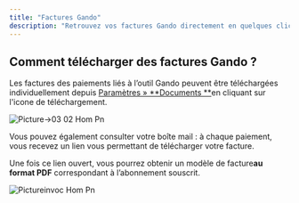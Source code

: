 ```yaml
---
title: "Factures Gando"
description: "Retrouvez vos factures Gando directement en quelques clics."
---
```


## Comment télécharger des factures Gando ?

Les factures des paiements liés à l’outil Gando peuvent être téléchargées individuellement depuis [Paramètres » **Documents **](https://app.gando.pro/g/settings/documents)en cliquant sur l'icone de téléchargement.

![Picture→03 02 Hom Pn](/Picture→03-02-hom.png)

Vous pouvez également consulter votre boîte mail : à chaque paiement, vous recevez un lien vous permettant de télécharger votre facture.

Une fois ce lien ouvert, vous pourrez obtenir un modèle de facture**au format PDF**  correspondant à l’abonnement souscrit.

![Pictureinvoc Hom Pn](/images/Pictureinvoc-hom.png)